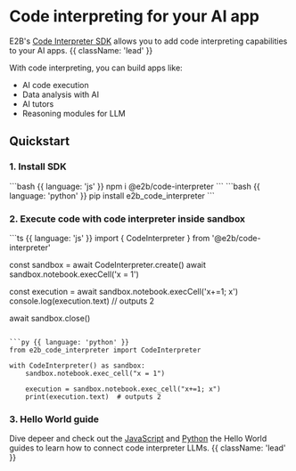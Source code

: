 
<HeroPattern />

# Code interpreting for your AI app
E2B's [Code Interpreter SDK](https://github.com/e2b-dev/code-interpreter) allows you to add code interpreting capabilities to your AI apps. {{ className: 'lead' }}

With code interpreting, you can build apps like:
- AI code execution
- Data analysis with AI
- AI tutors
- Reasoning modules for LLM

## Quickstart

### 1. Install SDK
<CodeGroup isRunnable={false}>
```bash {{ language: 'js' }}
npm i @e2b/code-interpreter
```
```bash {{ language: 'python' }}
pip install e2b_code_interpreter
```
</CodeGroup>

### 2. Execute code with code interpreter inside sandbox
<CodeGroup isRunnable={false}>
```ts {{ language: 'js' }}
import { CodeInterpreter } from '@e2b/code-interpreter'

const sandbox = await CodeInterpreter.create()
await sandbox.notebook.execCell('x = 1')

const execution = await sandbox.notebook.execCell('x+=1; x')
console.log(execution.text)  // outputs 2

await sandbox.close()
```

```py {{ language: 'python' }}
from e2b_code_interpreter import CodeInterpreter

with CodeInterpreter() as sandbox:
    sandbox.notebook.exec_cell("x = 1")

    execution = sandbox.notebook.exec_cell("x+=1; x")
    print(execution.text)  # outputs 2
```
</CodeGroup>


### 3. Hello World guide
Dive depeer and check out the [JavaScript](/hello-world/js) and [Python](/hello-world/py) the Hello World guides to learn how to connect code interpreter LLMs. {{ className: 'lead' }}

